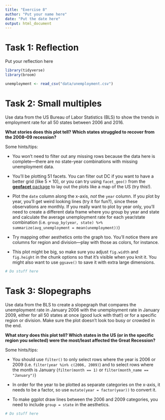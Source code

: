 ```yaml
---
title: "Exercise 8"
author: "Put your name here"
date: "Put the date here"
output: html_document
---
```


# Task 1: Reflection

Put your reflection here


```r
library(tidyverse)
library(broom)

unemployment <- read_csv("data/unemployment.csv")
```


# Task 2: Small multiples

Use data from the US Bureau of Labor Statistics (BLS) to show the trends in employment rate for all 50 states between 2006 and 2016. 

**What stories does this plot tell? Which states struggled to recover from the 2008–09 recession?**

Some hints/tips:

- You won't need to filter out any missing rows because the data here is complete—there are no state-year combinations with missing unemployment data.

- You'll be plotting 51 facets. You can filter out DC if you want to have a better grid (like 5 × 10), or you can try using `facet_geo()` from the [**geofacet** package](https://hafen.github.io/geofacet/) to lay out the plots like a map of the US (try this!).

- Plot the `date` column along the x-axis, *not* the `year` column. If you plot by year, you'll get weird looking lines (try it for fun?), since these observations are monthly. If you really want to plot by year only, you'll need to create a different data frame where you group by year and state and calculate the average unemployment rate for each year/state combination (i.e. `group_by(year, state) %>% summarize(avg_unemployment = mean(unemployment))`)

- Try mapping other aesthetics onto the graph too. You'll notice there are columns for region and division—play with those as colors, for instance.

- This plot might be big, so make sure you adjust `fig.width` and `fig.height` in the chunk options so that it's visible when you knit it. You might also want to use `ggsave()` to save it with extra large dimensions.

```r
# Do stuff here
```


# Task 3: Slopegraphs

Use data from the BLS to create a slopegraph that compares the unemployment rate in January 2006 with the unemployment rate in January 2009, either for all 50 states at once (good luck with that!) or for a specific region or division. Make sure the plot doesn't look too busy or crowded in the end.

**What story does this plot tell? Which states in the US (or in the specific region you selected) were the most/least affected the Great Recession?**

Some hints/tips:

- You should use `filter()` to only select rows where the year is 2006 or 2009 (i.e. `filter(year %in% c(2006, 2009)`) and to select rows where the month is January (`filter(month == 1)` or `filter(month_name == "January")`)

- In order for the year to be plotted as separate categories on the x-axis, it needs to be a factor, so use `mutate(year = factor(year))` to convert it.

- To make ggplot draw lines between the 2006 and 2009 categories, you need to include `group = state` in the aesthetics.

```r
# Do stuff here
```
